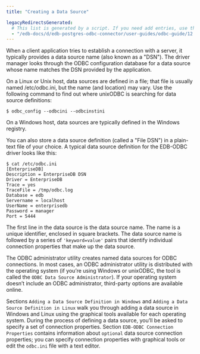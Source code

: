 ```yaml
---
title: "Creating a Data Source"

legacyRedirectsGenerated:
  # This list is generated by a script. If you need add entries, use the `legacyRedirects` key.
  - "/edb-docs/d/edb-postgres-odbc-connector/user-guides/odbc-guide/12.2.0.2/creating_a_data_source.html"
---
```


When a client application tries to establish a connection with a server, it typically provides a data source name (also known as a "DSN"). The driver manager looks through the ODBC configuration database for a data source whose name matches the DSN provided by the application.

On a Linux or Unix host, data sources are defined in a file; that file is usually named /etc/odbc.ini, but the name (and location) may vary. Use the following command to find out where unixODBC is searching for data source definitions:

`$ odbc_config --odbcini --odbcinstini`

On a Windows host, data sources are typically defined in the Windows registry.

You can also store a data source definition (called a "File DSN") in a plain-text file of your choice. A typical data source definition for the EDB-ODBC driver looks like this:

```text
$ cat /etc/odbc.ini
[EnterpriseDB]
Description = EnterpriseDB DSN
Driver = EnterpriseDB
Trace = yes
TraceFile = /tmp/odbc.log
Database = edb
Servername = localhost
UserName = enterprisedb
Password = manager
Port = 5444
```

The first line in the data source is the data source name. The name is a unique identifier, enclosed in square brackets. The data source name is followed by a series of `'keyword=value'` pairs that identify individual connection properties that make up the data source.

The ODBC administrator utility creates named data sources for ODBC connections. In most cases, an ODBC administrator utility is distributed with the operating system (if you’re using Windows or unixODBC, the tool is called the `ODBC Data Source Administrator`). If your operating system doesn’t include an ODBC administrator, third-party options are available online.

Sections `Adding a Data Source Definition in Windows` and `Adding a Data Source Definition in Linux` walk you through adding a data source in Windows and Linux using the graphical tools available for each operating system. During the process of defining a data source, you’ll be asked to specify a set of connection properties. Section `EDB-ODBC Connection Properties` contains information about `optional` data source connection properties; you can specify connection properties with graphical tools or edit the `odbc.ini` file with a text editor.

